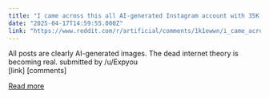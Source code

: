 ```yaml
---
title: "I came across this all AI-generated Instagram account with 35K followers."
date: "2025-04-17T14:59:55.000Z"
link: "https://www.reddit.com/r/artificial/comments/1k1ewwn/i_came_across_this_all_aigenerated_instagram/"
---
```


All posts are clearly AI-generated images. The dead internet theory is becoming real.
    submitted by    /u/Expyou  
 [link]   [comments]

[Read more](https://www.reddit.com/r/artificial/comments/1k1ewwn/i_came_across_this_all_aigenerated_instagram/)
